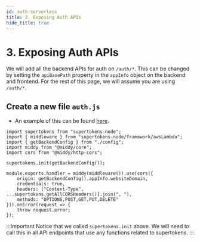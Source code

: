 ```yaml
---
id: auth-serverless
title: 3. Exposing Auth APIs
hide_title: true
---
```


<!-- COPY DOCS -->
<!-- ./thirdpartyemailpassword/serverless/with-aws-lambda/auth-serverless.mdx -->

# 3. Exposing Auth APIs

We will add all the backend APIs for auth on `/auth/*`. This can be changed by setting the `apiBasePath` property in the `appInfo` object on the backend and frontend. For the rest of this page, we will assume you are using `/auth/*`.

## Create a new file `auth.js`
- An example of this can be found [here](https://github.com/supertokens/supertokens-auth-react/blob/master/examples/with-aws-lambda/backend/auth.js).

```tsx title="auth.js"
import supertokens from "supertokens-node";
import { middleware } from "supertokens-node/framework/awsLambda";
import { getBackendConfig } from "./config";
import middy from "@middy/core";
import cors from "@middy/http-cors";

supertokens.init(getBackendConfig());

module.exports.handler = middy(middleware()).use(cors({
    origin: getBackendConfig().appInfo.websiteDomain,
    credentials: true,
    headers: ["Content-Type", ...supertokens.getAllCORSHeaders()].join(", "),
    methods: "OPTIONS,POST,GET,PUT,DELETE"
})).onError(request => {
    throw request.error;
});
```

:::important
Notice that we called `supertokens.init` above. We will need to call this in all API endpoints that use any functions related to supertokens.
:::